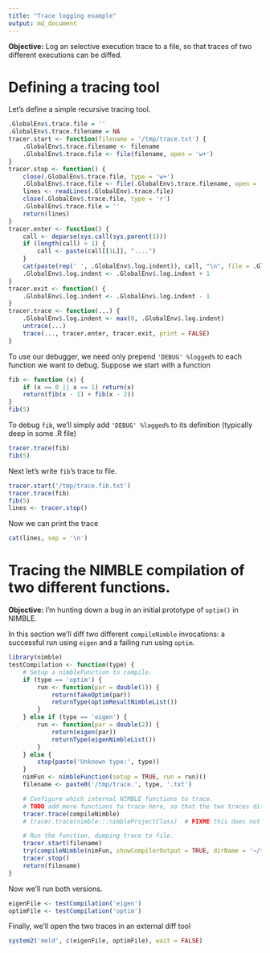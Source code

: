 ```yaml
---
title: "Trace logging example"
output: md_document
---
```


**Objective:** Log an selective execution trace to a file, so that traces of two different executions can be diffed.

# Defining a tracing tool

Let's define a simple recursive tracing tool.
```r
.GlobalEnv$.trace.file = ''
.GlobalEnv$.trace.filename = NA
tracer.start <- function(filename = '/tmp/trace.txt') {
    .GlobalEnv$.trace.filename <- filename
    .GlobalEnv$.trace.file <- file(filename, open = 'w+')
}
tracer.stop <- function() {
    close(.GlobalEnv$.trace.file, type = 'w+')
    .GlobalEnv$.trace.file <- file(.GlobalEnv$.trace.filename, open = 'r')
    lines <- readLines(.GlobalEnv$.trace.file)
    close(.GlobalEnv$.trace.file, type = 'r')
    .GlobalEnv$.trace.file = ''
    return(lines)
}
tracer.enter <- function() {
    call <- deparse(sys.call(sys.parent(1)))
    if (length(call) > 1) {
        call <- paste(call[[1L]], "....")
    }
    cat(paste(rep(' ', .GlobalEnv$.log.indent)), call, "\n", file = .GlobalEnv$.trace.file)
    .GlobalEnv$.log.indent <- .GlobalEnv$.log.indent + 1
}
tracer.exit <- function() {
    .GlobalEnv$.log.indent <- .GlobalEnv$.log.indent - 1
}
tracer.trace <- function(...) {
    .GlobalEnv$.log.indent <- max(0, .GlobalEnv$.log.indent)
    untrace(...)
    trace(..., tracer.enter, tracer.exit, print = FALSE)
}
```

To use our debugger, we need only prepend `'DEBUG' %logged%` to each function we want to debug. Suppose we start with a function
```r
fib <- function (x) {
    if (x == 0 || x == 1) return(x)
    return(fib(x - 1) + fib(x - 2))
}
fib(5)
```
To debug `fib`, we'll simply add `'DEBUG' %logged%` to its definition (typically deep in some .R file)
```r
tracer.trace(fib)
fib(5)
```
Next let's write `fib`'s trace to file.
```r
tracer.start('/tmp/trace.fib.txt')
tracer.trace(fib)
fib(5)
lines <- tracer.stop()
```
Now we can print the trace
```r
cat(lines, sep = '\n')
```

# Tracing the NIMBLE compilation of two different functions.

**Objective:** I'm hunting down a bug in an initial prototype of `optim()` in NIMBLE.

In this section we'll diff two different `compileNimble` invocations: a successful run using `eigen` and a failing run using `optim`.
```r
library(nimble)
testCompilation <- function(type) {
    # Setup a nimbleFunction to compile.
    if (type == 'optim') {
        run <- function(par = double(1)) {
            return(fakeOptim(par))
            returnType(optimResultNimbleList())
        }
    } else if (type == 'eigen') {
        run <- function(par = double(2)) {
            return(eigen(par))
            returnType(eigenNimbleList())
        }
    } else {
        stop(paste('Unknown type:', type))
    }
    nimFun <- nimbleFunction(setup = TRUE, run = run)()
    filename <- paste0('/tmp/trace.', type, '.txt')

    # Configure which internal NIMBLE functions to trace.
    # TODO add more functions to trace here, so that the two traces differ.
    tracer.trace(compileNimble)
    # tracer.trace(nimble:::nimbleProjectClass)  # FIXME this does not work.

    # Run the function, dumping trace to file.
    tracer.start(filename)
    try(compileNimble(nimFun, showCompilerOutput = TRUE, dirName = '~/tmp'))
    tracer.stop()
    return(filename)
}
```
Now we'll run both versions.
```r
eigenFile <- testCompilation('eigen')
optimFile <- testCompilation('optim')
```
Finally, we'll open the two traces in an external diff tool
```r
system2('meld', c(eigenFile, optimFile), wait = FALSE)
```

